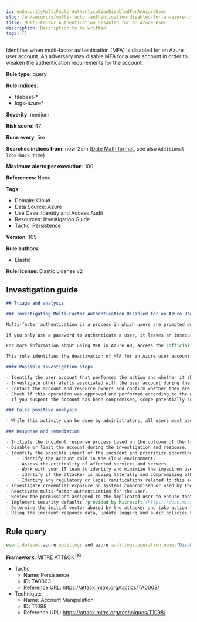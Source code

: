 ```yaml
---
id: enSecurityMultiFactorAuthenticationDisabledForAnAzureUser
slug: /en/security/multi-factor-authentication-disabled-for-an-azure-user
title: Multi-Factor Authentication Disabled for an Azure User
description: Description to be written
tags: []
---
```


<div id="multi-factor-authentication-disabled-for-an-azure-user"></div>

Identifies when multi-factor authentication (MFA) is disabled for an Azure user account. An adversary may disable MFA for a user account in order to weaken the authentication requirements for the account.

**Rule type**: query

**Rule indices**: 

* filebeat-*
* logs-azure*

**Severity**: medium

**Risk score**: 47

**Runs every**: 5m

**Searches indices from**: now-25m ([Date Math format](((ref))/common-options.html#date-math), see also <DocLink id="enSecurityRulesUiCreate" section="set-the-rules-schedule">`Additional look-back time`</DocLink>)

**Maximum alerts per execution**: 100

**References**: None

**Tags**: 

* Domain: Cloud
* Data Source: Azure
* Use Case: Identity and Access Audit
* Resources: Investigation Guide
* Tactic: Persistence

**Version**: 105

**Rule authors**: 

* Elastic

**Rule license**: Elastic License v2

## Investigation guide

```markdown
## Triage and analysis

### Investigating Multi-Factor Authentication Disabled for an Azure User

Multi-factor authentication is a process in which users are prompted during the sign-in process for an additional form of identification, such as a code on their cellphone or a fingerprint scan.

If you only use a password to authenticate a user, it leaves an insecure vector for attack. If the password is weak or has been exposed elsewhere, an attacker could be using it to gain access. When you require a second form of authentication, security is increased because this additional factor isn't something that's easy for an attacker to obtain or duplicate.

For more information about using MFA in Azure AD, access the [official documentation](https://docs.microsoft.com/en-us/azure/active-directory/authentication/concept-mfa-howitworks#how-to-enable-and-use-azure-ad-multi-factor-authentication).

This rule identifies the deactivation of MFA for an Azure user account. This modification weakens account security and can lead to the compromise of accounts and other assets.

#### Possible investigation steps

- Identify the user account that performed the action and whether it should perform this kind of action.
- Investigate other alerts associated with the user account during the past 48 hours.
- Contact the account and resource owners and confirm whether they are aware of this activity.
- Check if this operation was approved and performed according to the organization's change management policy.
- If you suspect the account has been compromised, scope potentially compromised assets by tracking servers, services, and data accessed by the account in the last 24 hours.

### False positive analysis

- While this activity can be done by administrators, all users must use MFA. The security team should address any potential benign true positive (B-TP), as this configuration can risk the user and domain.

### Response and remediation

- Initiate the incident response process based on the outcome of the triage.
- Disable or limit the account during the investigation and response.
- Identify the possible impact of the incident and prioritize accordingly; the following actions can help you gain context:
    - Identify the account role in the cloud environment.
    - Assess the criticality of affected services and servers.
    - Work with your IT team to identify and minimize the impact on users.
    - Identify if the attacker is moving laterally and compromising other accounts, servers, or services.
    - Identify any regulatory or legal ramifications related to this activity.
- Investigate credential exposure on systems compromised or used by the attacker to ensure all compromised accounts are identified. Reset passwords or delete API keys as needed to revoke the attacker's access to the environment. Work with your IT teams to minimize the impact on business operations during these actions.
- Reactivate multi-factor authentication for the user.
- Review the permissions assigned to the implicated user to ensure that the least privilege principle is being followed.
- Implement security defaults [provided by Microsoft](https://docs.microsoft.com/en-us/azure/active-directory/fundamentals/concept-fundamentals-security-defaults).
- Determine the initial vector abused by the attacker and take action to prevent reinfection via the same vector.
- Using the incident response data, update logging and audit policies to improve the mean time to detect (MTTD) and the mean time to respond (MTTR).
```

## Rule query

```js
event.dataset:azure.auditlogs and azure.auditlogs.operation_name:"Disable Strong Authentication" and event.outcome:(Success or success)

```

**Framework**: MITRE ATT&CK<sup>TM</sup>

* Tactic:
    * Name: Persistence
    * ID: TA0003
    * Reference URL: https://attack.mitre.org/tactics/TA0003/
* Technique:
    * Name: Account Manipulation
    * ID: T1098
    * Reference URL: https://attack.mitre.org/techniques/T1098/

